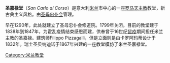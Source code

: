 {{Infobox religious building
| building_name         =圣嘉禄堂<br><small>(Chiesa di San Carlo al Corso)</small>
| image                 = Milano_chiesa_San_Carlo_al_Corso.JPG
| image_size            =250px
| location              = 意大利[[米兰|米兰]]
| geo                   = {{Coord|45.466351|N|9.196259|E|source:itwiki_region:IT_scale:5000|format=dms|display=title}}
| religious_affiliation =[[罗马天主教|罗马天主教]]
| province              = [[米兰省|米兰省]]
| consecration_year     =1847
| architect             = Carlo Amati;Filippo Pizzagalli
| architecture_type     = 教堂
| architecture_style    = [[新古典主义|新古典主义]]
| groundbreaking        = 1832年
| year_completed        = 1847年
}}
'''圣嘉禄堂'''（''San Carlo al Corso''）是意大利[[米兰|米兰]]市中心的一座[[罗马天主教|罗马天主教]]教堂，新古典主义风格。由[[圣母忠仆会|圣母忠仆会]]管理。 

早在1290年，此处就建立了圣母忠仆会修道院。1799年关闭。目前的教堂建于1838年到1847年，为霍乱疫情结束感恩而建，供奉曾于16世纪[[鼠疫|鼠疫]]期间担任米兰主教的圣嘉禄。建筑师Filippo Pizzagalli，但是立面则是由卡罗阿玛蒂设计于1832年。瑞士圣贝纳迪诺于1867年兴建的一座教堂模仿了米兰圣嘉禄堂。
{{米兰地标}}
[[Category:米兰教堂|Category:米兰教堂]]